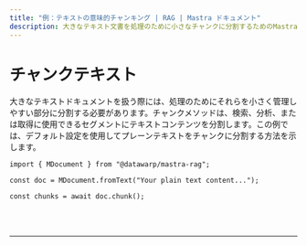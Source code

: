 ```yaml
---
title: "例：テキストの意味的チャンキング | RAG | Mastra ドキュメント"
description: 大きなテキスト文書を処理のために小さなチャンクに分割するためのMastraの使用例。
---
```



# チャンクテキスト

大きなテキストドキュメントを扱う際には、処理のためにそれらを小さく管理しやすい部分に分割する必要があります。チャンクメソッドは、検索、分析、または取得に使用できるセグメントにテキストコンテンツを分割します。この例では、デフォルト設定を使用してプレーンテキストをチャンクに分割する方法を示します。

```tsx copy
import { MDocument } from "@datawarp/mastra-rag";

const doc = MDocument.fromText("Your plain text content...");

const chunks = await doc.chunk();
```

<br />
<br />
<hr className="dark:border-[#404040] border-gray-300" />
<br />
<br />
<GithubLink
  link={
    "https://github.com/mastra-ai/mastra/blob/main/examples/basics/rag/chunk-text"
  }
/>
